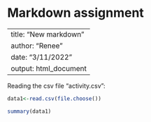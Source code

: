 Markdown assignment
=====================

---
title: "New markdown"
author: "Renee"
date: "3/11/2022"
output: html_document
---


Reading the csv file "activity.csv":
```r
data1<-read.csv(file.choose())
```

```r
summary(data1)
```


